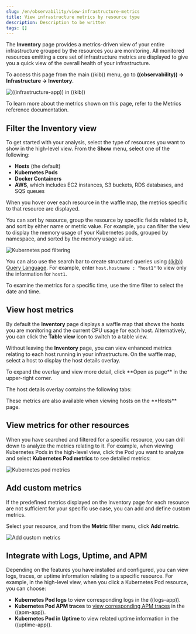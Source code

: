 ```yaml
---
slug: /en/observability/view-infrastructure-metrics
title: View infrastructure metrics by resource type
description: Description to be written
tags: []
---
```



<div id="view-infrastructure-metrics"></div>

The **Inventory** page provides a metrics-driven view of your entire infrastructure grouped by
the resources you are monitoring. All monitored resources emitting
a core set of infrastructure metrics are displayed to give you a quick view of the overall health
of your infrastructure.

To access this page from the main ((kib)) menu, go to
**((observability)) -> Infrastructure -> Inventory**.

![((infrastructure-app)) in ((kib))](../images/metrics-app.png)

To learn more about the metrics shown on this page, refer to the
<DocLink slug="/en/observability/metrics-reference">Metrics reference</DocLink> documentation.

<Snippet1 />

<div id="filter-resources"></div>

## Filter the Inventory view

To get started with your analysis, select the type of resources you want to show
in the high-level view. From the **Show** menu, select one of the following:

* **Hosts** (the default)
* **Kubernetes Pods**
* **Docker Containers**
* **AWS**, which includes EC2 instances, S3 buckets, RDS databases, and SQS queues

When you hover over each resource in the waffle map, the metrics specific to
that resource are displayed.

You can sort by resource, group the resource by specific fields related to it, and sort by
either name or metric value. For example, you can filter the view to display the memory usage
of your Kubernetes pods, grouped by namespace, and sorted by the memory usage value.

![Kubernetes pod filtering](../images/kubernetes-filter.png)

You can also use the search bar to create structured queries using [((kib)) Query Language](((kibana-ref))/kuery-query.html).
For example, enter `host.hostname : "host1"` to view only the information for `host1`.

To examine the metrics for a specific time, use the time filter to select the date and time.

<div id="analyze-hosts-inventory"></div>

## View host metrics

By default the **Inventory** page displays a waffle map that shows the hosts you
are monitoring and the current CPU usage for each host.
Alternatively, you can click the **Table view** icon <DocIcon title="table icon" name="visTable" />
to switch to a table view.

Without leaving the **Inventory** page, you can view enhanced metrics relating to each host
running in your infrastructure. On the waffle map, select a host to display the host details
overlay.

<DocCallOut title="Tip">
To expand the overlay and view more detail, click **Open as page** in the upper-right corner.
</DocCallOut>

The host details overlay contains the following tabs:

<HostDetailsPartial />

<DocCallOut title="Note">
These metrics are also available when viewing hosts on the **Hosts**
page.
</DocCallOut>

<div id="analyze-resource-metrics"></div>

## View metrics for other resources

When you have searched and filtered for a specific resource, you can drill down to analyze the
metrics relating to it. For example, when viewing Kubernetes Pods in the high-level view,
click the Pod you want to analyze and select **Kubernetes Pod metrics** to see detailed metrics:

![Kubernetes pod metrics](../images/pod-metrics.png)

<div id="custom-metrics"></div>

## Add custom metrics

If the predefined metrics displayed on the Inventory page for each resource are not
sufficient for your specific use case, you can add and define custom metrics.

Select your resource, and from the **Metric** filter menu, click **Add metric**.

![Add custom metrics](../images/add-custom-metric.png)

<div id="apm-uptime-integration"></div>

## Integrate with Logs, Uptime, and APM

Depending on the features you have installed and configured, you can view logs, traces, or uptime information relating to a specific resource.
For example, in the high-level view, when you click a Kubernetes Pod resource, you can choose:

* **Kubernetes Pod logs** to <DocLink slug="/en/observability/monitor-logs">view corresponding logs</DocLink> in the ((logs-app)).
* **Kubernetes Pod APM traces** to [view corresponding APM traces](((kibana-ref))/traces.html) in the ((apm-app)).
* **Kubernetes Pod in Uptime** to <DocLink slug="/en/observability/monitor-uptime-synthetics">view related uptime information</DocLink> in the ((uptime-app)).

